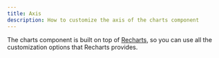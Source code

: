 ```yaml
---
title: Axis
description: How to customize the axis of the charts component
---
```


The charts component is built on top of [Recharts](https://recharts.org), so you
can use all the customization options that Recharts provides.
